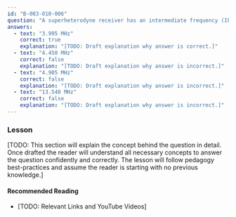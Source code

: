 ```yaml
---
id: "B-003-010-006"
question: "A superheterodyne receiver has an intermediate frequency (IF) of 455 kHz. The local oscillator runs above the operating frequency. To which frequency should it be tuned to receive a signal on 3.54 MHz?"
answers:
  - text: "3.995 MHz"
    correct: true
    explanation: "[TODO: Draft explanation why answer is correct.]"
  - text: "4.450 MHz"
    correct: false
    explanation: "[TODO: Draft explanation why answer is incorrect.]"
  - text: "4.905 MHz"
    correct: false
    explanation: "[TODO: Draft explanation why answer is incorrect.]"
  - text: "13.540 MHz"
    correct: false
    explanation: "[TODO: Draft explanation why answer is incorrect.]"
---
```


### Lesson

[TODO: This section will explain the concept behind the question in detail. Once drafted the reader will understand all necessary concepts to answer the question confidently and correctly. The lesson will follow pedagogy best-practices and assume the reader is starting with no previous knowledge.]

#### Recommended Reading

- [TODO: Relevant Links and YouTube Videos]
